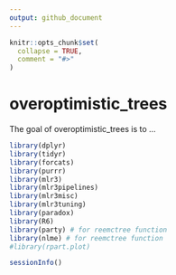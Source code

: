 ```yaml
---
output: github_document
---
```


<!-- README.md is generated from README.Rmd. Please edit that file. -->

```r
knitr::opts_chunk$set(
  collapse = TRUE,
  comment = "#>"
)
```

# overoptimistic_trees

<!-- badges: start -->
<!-- badges: end -->

The goal of overoptimistic_trees is to ...

<!-- What is special about using `README.Rmd` instead of just `README.md`? You can include R chunks like so: -->
```r
library(dplyr)
library(tidyr)
library(forcats)
library(purrr)
library(mlr3)
library(mlr3pipelines)
library(mlr3misc)
library(mlr3tuning)
library(paradox)
library(R6)
library(party) # for reemctree function
library(nlme) # for reemctree function
#library(rpart.plot)
```

```r

sessionInfo()
```

<!-- You'll still need to render `README.Rmd` regularly, to keep `README.md` up-to-date. `devtools::build_readme()` is handy for this. You could also use GitHub Actions to re-render `README.Rmd` every time you push. An example workflow can be found here: <https://github.com/r-lib/actions/tree/v1/examples>. -->

<!-- You can also embed plots, for example: -->

<!-- ```{r pressure, echo = FALSE} -->
<!-- plot(pressure) -->
<!-- ``` -->

<!-- In that case, don't forget to commit and push the resulting figure files, so they display on GitHub. -->
